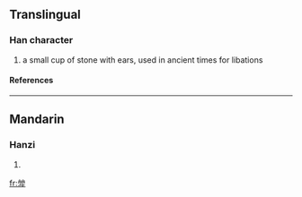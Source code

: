 ==Translingual==
===Han character===
{{Han char|rn=68|rad=斗|as=06|sn=10|four=|canj=戈戈月卜十 (IIBYJ)}}
# a small cup of stone with ears, used in ancient times for libations
====References====
{{Han ref|kx=0478.100|dkj=13502|hdz=32253.050|uh=659A|ud=26010}}

----
==Mandarin==
===Hanzi===
{{cmn-hanzi|pin=[[jiǎ]] (jia3), [[xiá]] (xia2), [[yé]] (ye2)|wg=chia<sup>3</sup>, hsia<sup>2</sup>, yeh<sup>2</sup>}}
# {{defn|Mandarin}}

[[fr:斚]]